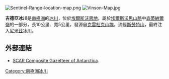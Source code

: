 [[Image:Sentinel-Range-location-map.png|thumb]]
[[Image:Vinson-Map.jpg|thumb]]

{{Coord|78|32|51|S|85|38|57|W||display=title}}

'''吉德亞冰川'''是[[南極洲|南極洲]]的[[冰川|冰川]]，位於[[埃爾斯沃思地|埃爾斯沃思地]]，屬於[[埃爾斯沃思山脈|埃爾斯沃思山脈]]中[[森蒂納爾嶺|森蒂納爾嶺]]的一部分，長10公里、寬5公里，發源自[[克雷杜克山塊|克雷杜克山塊]]，流經[[斯勞特山|斯勞特山]]，最終注入[[尼米茲冰川|尼米茲冰川]]。

==外部連結==
* [http://data.aad.gov.au/aadc/gaz/scar/ SCAR Composite Gazetteer of Antarctica]{{WebCite|url=https://www.webcitation.org/5ug2CfC7m?url=http://data.aad.gov.au/aadc/gaz/scar/ |date=20101202140255 |dateformat=iso }}.

{{DEFAULTSORT:Gildea Glacier}}
[[Category:南極洲冰川|Category:南極洲冰川]]


{{EllsworthLand-geo-stub}}